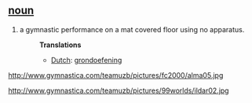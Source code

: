 == [[noun]] ==
# a gymnastic performance on a mat covered floor using no apparatus.
#:'''Translations'''
#:*[[Dutch]]: [[grondoefening]]

http://www.gymnastica.com/teamuzb/pictures/fc2000/alma05.jpg

http://www.gymnastica.com/teamuzb/pictures/99worlds/ildar02.jpg